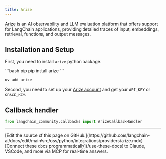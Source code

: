 ```yaml
---
title: Arize
---
```


[Arize](https://arize.com) is an AI observability and LLM evaluation platform that offers
support for LangChain applications, providing detailed traces of input, embeddings, retrieval,
functions, and output messages.


## Installation and Setup

First, you need to install `arize` python package.

<CodeGroup>
```bash pip
pip install arize
```

```bash uv
uv add arize
```
</CodeGroup>

Second, you need to set up your [Arize account](https://app.arize.com/auth/join)
and get your  `API_KEY` or `SPACE_KEY`.


## Callback handler

```python
from langchain_community.callbacks import ArizeCallbackHandler
```

---

<Callout icon="pen-to-square" iconType="regular">
    [Edit the source of this page on GitHub.](https://github.com/langchain-ai/docs/edit/main/src/oss/python/integrations/providers/arize.mdx)
</Callout>
<Tip icon="terminal" iconType="regular">
    [Connect these docs programmatically](/use-these-docs) to Claude, VSCode, and more via MCP for    real-time answers.
</Tip>

